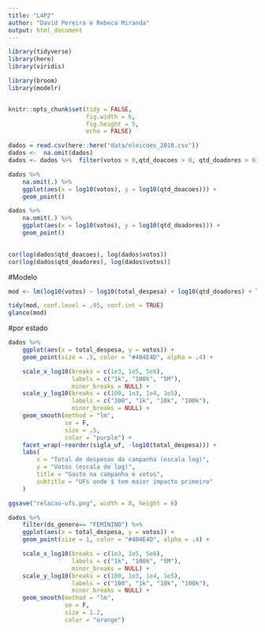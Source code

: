 ---
title: "L4P2"
author: "David Pereira e Rebeca Miranda"
output: html_document
---

```{r echo=FALSE, message=FALSE, warning=FALSE}
library(tidyverse)
library(here)
library(viridis)

library(broom)
library(modelr)


knitr::opts_chunk$set(tidy = FALSE,
                      fig.width = 6,
                      fig.height = 5,
                      echo = FALSE)

```

```{r}

dados = read.csv(here::here("data/eleicoes_2018.csv"))
dados <-  na.omit(dados)
dados <- dados %>%  filter(votos > 0,qtd_doacoes > 0, qtd_doadores > 0)

```

```{r}
dados %>% 
    na.omit(.) %>% 
    ggplot(aes(x = log10(votos), y = log10(qtd_doacoes))) + 
    geom_point()

dados %>% 
    na.omit(.) %>% 
    ggplot(aes(x = log10(votos), y = log10(qtd_doadores))) + 
    geom_point()
    

cor(log(dados$qtd_doacoes), log(dados$votos))
cor(log(dados$qtd_doadores), log(dados$votos))

```

#Modelo 

```{r}
mod <- lm(log10(votos) ~ log10(total_despesa) + log10(qtd_doadores) + log10(qtd_fornecedores) +ds_genero, data = dados)

tidy(mod, conf.level = .95, conf.int = TRUE)
glance(mod)

```

#por estado 

```{r}
dados %>% 
    ggplot(aes(x = total_despesa, y = votos)) + 
    geom_point(size = .5, color = "#404E4D", alpha = .4) +

    scale_x_log10(breaks = c(1e3, 1e5, 5e6), 
                  labels = c("1k", "100k", "5M"), 
                  minor_breaks = NULL) +
    scale_y_log10(breaks = c(100, 1e3, 1e4, 1e5), 
                  labels = c("100", "1k", "10k", "100k"), 
                  minor_breaks = NULL) +
    geom_smooth(method = "lm", 
                se = F,
                size = .5, 
                color = "purple") +
    facet_wrap(~reorder(sigla_uf, -log10(total_despesa))) +
    labs(
        x = "Total de despesas da campanha (escala log)", 
        y = "Votos (escala de log)", 
        title = "Gasto na campanha e votos", 
        subtitle = "UFs onde $ tem maior impacto primeiro"
    )

ggsave("relacao-ufs.png", width = 8, height = 6)

```

```{r}

dados %>% 
    filter(ds_genero== "FEMININO") %>% 
    ggplot(aes(x = total_despesa, y = votos)) + 
    geom_point(size = 1, color = "#404E4D", alpha = .4) +

    scale_x_log10(breaks = c(1e3, 1e5, 5e6), 
                  labels = c("1k", "100k", "5M"), 
                  minor_breaks = NULL) +
    scale_y_log10(breaks = c(100, 1e3, 1e4, 1e5), 
                  labels = c("100", "1k", "10k", "100k"), 
                  minor_breaks = NULL) +
    geom_smooth(method = "lm", 
                se = F,
                size = 1.2, 
                color = "orange") 

```